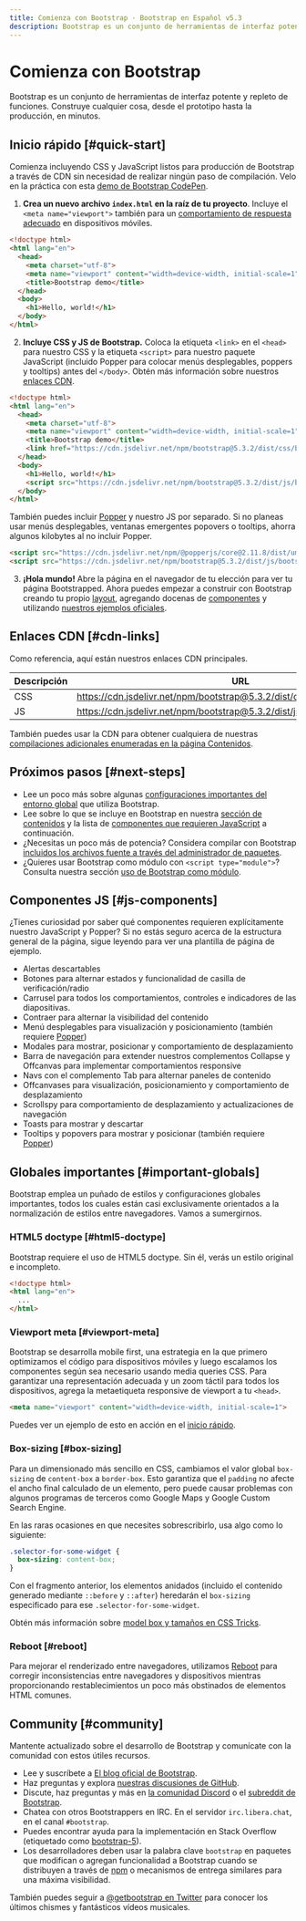```yaml
---
title: Comienza con Bootstrap · Bootstrap en Español v5.3
description: Bootstrap es un conjunto de herramientas de interfaz potente y repleto de funciones. Construye cualquier cosa, desde el prototipo hasta la producción, en minutos.
---
```


# Comienza con Bootstrap

Bootstrap es un conjunto de herramientas de interfaz potente y repleto de funciones. Construye cualquier cosa, desde el prototipo hasta la producción, en minutos.

<MainBanner />

## Inicio rápido [#quick-start]

Comienza incluyendo CSS y JavaScript listos para producción de Bootstrap a través de CDN sin necesidad de realizar ningún paso de compilación. Velo en la práctica con esta [demo de Bootstrap CodePen](https://codepen.io/team/bootstrap/pen/qBamdLj).

1. **Crea un nuevo archivo `index.html` en la raíz de tu proyecto**. Incluye el `<meta name="viewport">` también para un [comportamiento de respuesta adecuado](https://developer.mozilla.org/en-US/docs/Web/HTML/Viewport_meta_tag) en dispositivos móviles.

```html filename="HTML"
<!doctype html>
<html lang="en">
  <head>
    <meta charset="utf-8">
    <meta name="viewport" content="width=device-width, initial-scale=1">
    <title>Bootstrap demo</title>
  </head>
  <body>
    <h1>Hello, world!</h1>
  </body>
</html>
```

2. **Incluye CSS y JS de Bootstrap.** Coloca la etiqueta `<link>` en el `<head>` para nuestro CSS y la etiqueta `<script>` para nuestro paquete JavaScript (incluido Popper para colocar menús desplegables, poppers y tooltips) antes del `</body>`. Obtén más información sobre nuestros [enlaces CDN](/bootstrap/5.3/getting-started/introduction/#cdn-links).

```html filename="HTML"
<!doctype html>
<html lang="en">
  <head>
    <meta charset="utf-8">
    <meta name="viewport" content="width=device-width, initial-scale=1">
    <title>Bootstrap demo</title>
    <link href="https://cdn.jsdelivr.net/npm/bootstrap@5.3.2/dist/css/bootstrap.min.css" rel="stylesheet" integrity="sha384-T3c6CoIi6uLrA9TneNEoa7RxnatzjcDSCmG1MXxSR1GAsXEV/Dwwykc2MPK8M2HN" crossorigin="anonymous">
  </head>
  <body>
    <h1>Hello, world!</h1>
    <script src="https://cdn.jsdelivr.net/npm/bootstrap@5.3.2/dist/js/bootstrap.bundle.min.js" integrity="sha384-C6RzsynM9kWDrMNeT87bh95OGNyZPhcTNXj1NW7RuBCsyN/o0jlpcV8Qyq46cDfL" crossorigin="anonymous"></script>
  </body>
</html>
```

También puedes incluir [Popper](https://popper.js.org/) y nuestro JS por separado. Si no planeas usar menús desplegables, ventanas emergentes popovers o tooltips, ahorra algunos kilobytes al no incluir Popper.

<ContentSuggestion />

```html filename="HTML"
<script src="https://cdn.jsdelivr.net/npm/@popperjs/core@2.11.8/dist/umd/popper.min.js" integrity="sha384-I7E8VVD/ismYTF4hNIPjVp/Zjvgyol6VFvRkX/vR+Vc4jQkC+hVqc2pM8ODewa9r" crossorigin="anonymous"></script>
<script src="https://cdn.jsdelivr.net/npm/bootstrap@5.3.2/dist/js/bootstrap.min.js" integrity="sha384-BBtl+eGJRgqQAUMxJ7pMwbEyER4l1g+O15P+16Ep7Q9Q+zqX6gSbd85u4mG4QzX+" crossorigin="anonymous"></script>
```

3. **¡Hola mundo!** Abre la página en el navegador de tu elección para ver tu página Bootstrapped. Ahora puedes empezar a construir con Bootstrap creando tu propio [layout](/bootstrap/5.3/layout/grid/), agregando docenas de [componentes](/bootstrap/5.3/components/buttons/) y utilizando [nuestros ejemplos oficiales](/bootstrap/5.3/getting-started/introduction/#:~:text=nuestros%20ejemplos%20oficiales).

## Enlaces CDN [#cdn-links]

Como referencia, aquí están nuestros enlaces CDN principales.

|Descripción|URL|
|---|---|
|CSS|https://cdn.jsdelivr.net/npm/bootstrap@5.3.2/dist/css/bootstrap.min.css|
|JS|https://cdn.jsdelivr.net/npm/bootstrap@5.3.2/dist/js/bootstrap.bundle.min.js|

También puedes usar la CDN para obtener cualquiera de nuestras [compilaciones adicionales enumeradas en la página Contenidos](/bootstrap/5.3/getting-started/contents/).

## Próximos pasos [#next-steps]

- Lee un poco más sobre algunas [configuraciones importantes del entorno global](/bootstrap/5.3/getting-started/introduction/#important-globals) que utiliza Bootstrap.
- Lee sobre lo que se incluye en Bootstrap en nuestra [sección de contenidos](/bootstrap/5.3/getting-started/contents/) y la lista de [componentes que requieren JavaScript](/bootstrap/5.3/getting-started/introduction/#js-components) a continuación.
- ¿Necesitas un poco más de potencia? Considera compilar con Bootstrap [incluidos los archivos fuente a través del administrador de paquetes](/bootstrap/5.3/getting-started/download/#package-managers).
- ¿Quieres usar Bootstrap como módulo con `<script type="module">`? Consulta nuestra sección [uso de Bootstrap como módulo](/bootstrap/5.3/getting-started/javascript/#using-bootstrap-as-a-module).

## Componentes JS [#js-components]

¿Tienes curiosidad por saber qué componentes requieren explícitamente nuestro JavaScript y Popper? Si no estás seguro acerca de la estructura general de la página, sigue leyendo para ver una plantilla de página de ejemplo.

- Alertas descartables
- Botones para alternar estados y funcionalidad de casilla de verificación/radio
- Carrusel para todos los comportamientos, controles e indicadores de las diapositivas.
- Contraer para alternar la visibilidad del contenido
- Menú desplegables para visualización y posicionamiento (también requiere [Popper](https://popper.js.org/))
- Modales para mostrar, posicionar y comportamiento de desplazamiento
- Barra de navegación para extender nuestros complementos Collapse y Offcanvas para implementar comportamientos responsive
- Navs con el complemento Tab para alternar paneles de contenido
- Offcanvases para visualización, posicionamiento y comportamiento de desplazamiento
- Scrollspy para comportamiento de desplazamiento y actualizaciones de navegación
- Toasts para mostrar y descartar
- Tooltips y popovers para mostrar y posicionar (también requiere [Popper](https://popper.js.org/))

## Globales importantes [#important-globals]

Bootstrap emplea un puñado de estilos y configuraciones globales importantes, todos los cuales están casi exclusivamente orientados a la normalización de estilos entre navegadores. Vamos a sumergirnos.

<ContentSuggestion />

### HTML5 doctype [#html5-doctype]

Bootstrap requiere el uso de HTML5 doctype. Sin él, verás un estilo original e incompleto.

```html filename="HTML"
<!doctype html>
<html lang="en">
  ...
</html>
```

### Viewport meta [#viewport-meta]

Bootstrap se desarrolla mobile first, una estrategia en la que primero optimizamos el código para dispositivos móviles y luego escalamos los componentes según sea necesario usando media queries CSS. Para garantizar una representación adecuada y un zoom táctil para todos los dispositivos, agrega la metaetiqueta responsive de viewport a tu `<head>`.

```html filename="HTML"
<meta name="viewport" content="width=device-width, initial-scale=1">
```

Puedes ver un ejemplo de esto en acción en el [inicio rápido](/bootstrap/5.3/getting-started/introduction/#quick-start).

### Box-sizing [#box-sizing]

Para un dimensionado más sencillo en CSS, cambiamos el valor global `box-sizing` de `content-box` a `border-box`. Esto garantiza que el `padding` no afecte el ancho final calculado de un elemento, pero puede causar problemas con algunos programas de terceros como Google Maps y Google Custom Search Engine.

En las raras ocasiones en que necesites sobrescribirlo, usa algo como lo siguiente:

```css filename="CSS"
.selector-for-some-widget {
  box-sizing: content-box;
}
```

Con el fragmento anterior, los elementos anidados (incluido el contenido generado mediante `::before` y `::after`) heredarán el `box-sizing` especificado para ese `.selector-for-some-widget`.

Obtén más información sobre [model box y tamaños en CSS Tricks](https://css-tricks.com/box-sizing/).

### Reboot [#reboot]

Para mejorar el renderizado entre navegadores, utilizamos [Reboot](/bootstrap/5.3/content/reboot/) para corregir inconsistencias entre navegadores y dispositivos mientras proporcionando restablecimientos un poco más obstinados de elementos HTML comunes.

<ContentSuggestion />

## Community [#community]

Mantente actualizado sobre el desarrollo de Bootstrap y comunícate con la comunidad con estos útiles recursos.

- Lee y suscríbete a [El blog oficial de Bootstrap](https://blog.getbootstrap.com/).
- Haz preguntas y explora [nuestras discusiones de GitHub](https://github.com/twbs/bootstrap/discussions).
- Discute, haz preguntas y más en [la comunidad Discord](https://discord.gg/bZUvakRU3M) o el [subreddit de Bootstrap](https://reddit.com/r/bootstrap).
- Chatea con otros Bootstrappers en IRC. En el servidor `irc.libera.chat`, en el canal `#bootstrap`.
- Puedes encontrar ayuda para la implementación en Stack Overflow (etiquetado como [bootstrap-5](https://stackoverflow.com/questions/tagged/bootstrap-5)).
- Los desarrolladores deben usar la palabra clave `bootstrap` en paquetes que modifican o agregan funcionalidad a Bootstrap cuando se distribuyen a través de [npm](https://www.npmjs.com/search?q=keywords:bootstrap) o mecanismos de entrega similares para una máxima visibilidad.

También puedes seguir a [@getbootstrap en Twitter](https://twitter.com/getbootstrap) para conocer los últimos chismes y fantásticos vídeos musicales.
